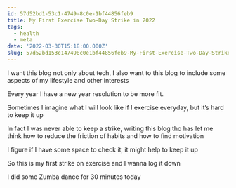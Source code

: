 ```yaml
---
id: 57d52bd1-53c1-4749-8c0e-1bf44856feb9
title: My First Exercise Two-Day Strike in 2022
tags:
  - health
  - meta
date: '2022-03-30T15:18:00.000Z'
slug: 57d52bd153c147498c0e1bf44856feb9-My-First-Exercise-Two-Day-Strike-in-2022
---
```


I want this blog not only about tech, I also want to this blog to include some aspects of my lifestyle and other interests

Every year I have a new year resolution to be more fit.

Sometimes I imagine what I will look like if I exercise everyday, but it’s hard to keep it up

In fact I was never able to keep a strike, writing this blog tho has let me think how to reduce the friction of habits and how to find motivation

I figure if I have some space to check it, it might help to keep it up

So this is my first strike on exercise and I wanna log it down

I did some Zumba dance for 30 minutes today
